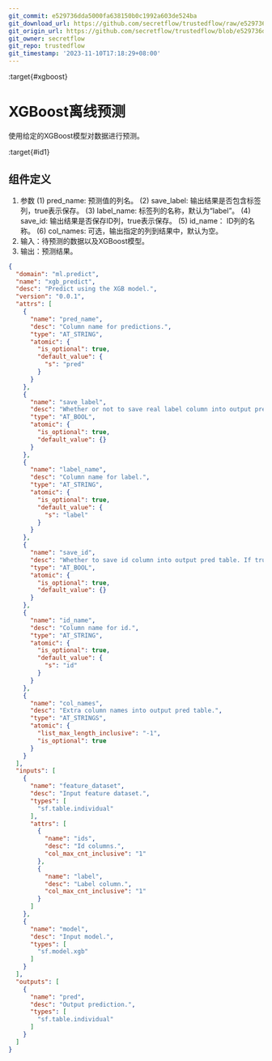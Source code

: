 ```yaml
---
git_commit: e529736dda5000fa638150b0c1992a603de524ba
git_download_url: https://github.com/secretflow/trustedflow/raw/e529736dda5000fa638150b0c1992a603de524ba/docs/architecture/apps/xgb_predict.md
git_origin_url: https://github.com/secretflow/trustedflow/blob/e529736dda5000fa638150b0c1992a603de524ba/docs/architecture/apps/xgb_predict.md
git_owner: secretflow
git_repo: trustedflow
git_timestamp: '2023-11-10T17:18:29+08:00'
---
```


:target{#xgboost}

# XGBoost离线预测

使用给定的XGBoost模型对数据进行预测。

:target{#id1}

## 组件定义

1. 参数
   (1) pred\_name: 预测值的列名。
   (2) save\_label: 输出结果是否包含标签列，true表示保存。
   (3) label\_name: 标签列的名称，默认为“label”。
   (4) save\_id: 输出结果是否保存ID列，true表示保存。
   (5) id\_name： ID列的名称。
   (6) col\_names: 可选，输出指定的列到结果中，默认为空。
2. 输入：待预测的数据以及XGBoost模型。
3. 输出：预测结果。

```json
{
  "domain": "ml.predict",
  "name": "xgb_predict",
  "desc": "Predict using the XGB model.",
  "version": "0.0.1",
  "attrs": [
    {
      "name": "pred_name",
      "desc": "Column name for predictions.",
      "type": "AT_STRING",
      "atomic": {
        "is_optional": true,
        "default_value": {
          "s": "pred"
        }
      }
    },
    {
      "name": "save_label",
      "desc": "Whether or not to save real label column into output pred table. If true, input feature_dataset must contain label column.",
      "type": "AT_BOOL",
      "atomic": {
        "is_optional": true,
        "default_value": {}
      }
    },
    {
      "name": "label_name",
      "desc": "Column name for label.",
      "type": "AT_STRING",
      "atomic": {
        "is_optional": true,
        "default_value": {
          "s": "label"
        }
      }
    },
    {
      "name": "save_id",
      "desc": "Whether to save id column into output pred table. If true, input feature_dataset must contain id column.",
      "type": "AT_BOOL",
      "atomic": {
        "is_optional": true,
        "default_value": {}
      }
    },
    {
      "name": "id_name",
      "desc": "Column name for id.",
      "type": "AT_STRING",
      "atomic": {
        "is_optional": true,
        "default_value": {
          "s": "id"
        }
      }
    },
    {
      "name": "col_names",
      "desc": "Extra column names into output pred table.",
      "type": "AT_STRINGS",
      "atomic": {
        "list_max_length_inclusive": "-1",
        "is_optional": true
      }
    }
  ],
  "inputs": [
    {
      "name": "feature_dataset",
      "desc": "Input feature dataset.",
      "types": [
        "sf.table.individual"
      ],
      "attrs": [
        {
          "name": "ids",
          "desc": "Id columns.",
          "col_max_cnt_inclusive": "1"
        },
        {
          "name": "label",
          "desc": "Label column.",
          "col_max_cnt_inclusive": "1"
        }
      ]
    },
    {
      "name": "model",
      "desc": "Input model.",
      "types": [
        "sf.model.xgb"
      ]
    }
  ],
  "outputs": [
    {
      "name": "pred",
      "desc": "Output prediction.",
      "types": [
        "sf.table.individual"
      ]
    }
  ]
}
```
